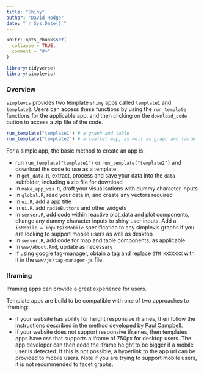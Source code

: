```yaml
---
title: "Shiny"
author: "David Hodge"
date: "`r Sys.Date()`"
---
```


```r
knitr::opts_chunk$set(
  collapse = TRUE,
  comment = "#>"
)
```

```r
library(tidyverse)
library(simplevis)
```

### Overview

`simplevis` provides two template `shiny` apps called `template1` and `template2`. Users can access these functions by using the `run_template` functions for the applicable app, and then clicking on the `download_code` button to access a zip file of the code. 

```r
run_template("template1") # a graph and table
run_template("template2") # a leaflet map, as well as graph and table

```

For a simple app, the basic method to create an app is:

* run `run_template("template1")` or  `run_template("template2")` and download the code to use as a template
* In `get_data.R`, extract, process and save your data into the `data` subfolder, including a zip file for download
* In `make_app_vis.R`, draft your visualisations with dummy character inputs
* In `global.R`, read your data in, and create any vectors required
* In `ui.R`, add a app title
* In `ui.R`. add `radioButtons` and other widgets
* In `server.R`, add code within reactive plot_data and plot components, change any dummy character inputs to shiny user inputs. Add a `isMobile = input$isMobile` specification to any simplevis graphs if you are looking to support mobile users as well as desktop
* In `server.R`, add code for map and table components, as applicable
* In `www/About.Rmd`, update as necessary
* If using google tag-manager, obtain a tag and replace `GTM-XXXXXXX` with it in the `www/js/tag-manager-js` file. 

### Iframing

Iframing apps can provide a great experience for users.

Template apps are build to be compatible with one of two approaches to iframing:

* if your website has ability for height responsive iframes, then follow the instructions described in the method developed by <a href="https://www.cultureofinsight.com/post/responsive-iframes-for-shiny-apps" target="_blank">Paul Campbell</a>. 
* if your website does not support responsive iframes, then templates apps have css that supports a iframe of 750px for desktop users. The app developer can then code the iframe height to be bigger if a mobile user is detected. If this is not possible, a hyperlink to the app url can be provided to mobile users. Note if you are trying to support mobile users, it is not recommended to facet graphs.